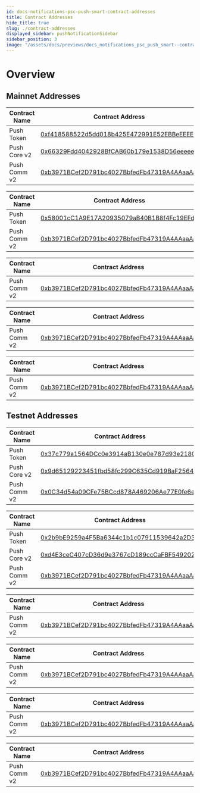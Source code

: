 ```yaml
---
id: docs-notifications-psc-push-smart-contract-addresses
title: Contract Addresses
hide_title: true
slug: ./contract-addresses
displayed_sidebar: pushNotificationSidebar
sidebar_position: 3
image: "/assets/docs/previews/docs_notifications_psc_push_smart--contract_addresses.png"
---
```


# Overview

<head>
  <title>
    {`Push Smart Contracts Addresses | Push Notifications | Push Documentation`}
  </title>
</head>


## Mainnet Addresses

<Tabs groupId="smart-contracts">
  <TabItem value="Eth Mainnet" default>

| Contract Name | Contract Address                                                                                                      |
| ------------- | --------------------------------------------------------------------------------------------------------------------- |
| Push Token    | [0xf418588522d5dd018b425E472991E52EBBeEEEEE](https://etherscan.io/address/0xf418588522d5dd018b425E472991E52EBBeEEEEE) |
| Push Core v2  | [0x66329Fdd4042928BfCAB60b179e1538D56eeeeeE](https://etherscan.io/address/0x66329Fdd4042928BfCAB60b179e1538D56eeeeeE) |
| Push Comm v2  | [0xb3971BCef2D791bc4027BbfedFb47319A4AAaaAa](https://etherscan.io/address/0xb3971BCef2D791bc4027BbfedFb47319A4AAaaAa) |

  </TabItem>
  
  <TabItem value="Polygon Mainnet" default>

| Contract Name | Contract Address                                                                                                         |
| ------------- | ------------------------------------------------------------------------------------------------------------------------ |
| Push Token    | [0x58001cC1A9E17A20935079aB40B1B8f4Fc19EFd1](https://polygonscan.com/address/0x58001cC1A9E17A20935079aB40B1B8f4Fc19EFd1) |
| Push Comm v2  | [0xb3971BCef2D791bc4027BbfedFb47319A4AAaaAa](https://polygonscan.com/address/0xb3971BCef2D791bc4027BbfedFb47319A4AAaaAa) |

  </TabItem>
    
  <TabItem value="BNB Mainnet" default>

| Contract Name | Contract Address                                                                                                     |
| ------------- | -------------------------------------------------------------------------------------------------------------------- |
| Push Comm v2  | [0xb3971BCef2D791bc4027BbfedFb47319A4AAaaAa](https://bscscan.com/address/0xb3971BCef2D791bc4027BbfedFb47319A4AAaaAa) |

  </TabItem>

  <TabItem value="Polygon zkEVM Mainnet" default>

| Contract Name | Contract Address                                                                                                               |
| ------------- | ------------------------------------------------------------------------------------------------------------------------------ |
| Push Comm v2  | [0xb3971BCef2D791bc4027BbfedFb47319A4AAaaAa](https://zkevm.polygonscan.com/address/0xb3971BCef2D791bc4027BbfedFb47319A4AAaaAa) |

  </TabItem>

  <TabItem value="Arbitrum One Mainnet" default>

| Contract Name | Contract Address                                                                                                     |
| ------------- | -------------------------------------------------------------------------------------------------------------------- |
| Push Comm v2  | [0xb3971BCef2D791bc4027BbfedFb47319A4AAaaAa](https://arbiscan.io/address/0xb3971BCef2D791bc4027BbfedFb47319A4AAaaAa) |

  </TabItem>

</Tabs>

## Testnet Addresses

<Tabs groupId="smart-contracts-staging">
  <TabItem value="Eth Sepolia" default>

| Contract Name | Contract Address                                                                                                              |
| ------------- | ----------------------------------------------------------------------------------------------------------------------------- |
| Push Token    | [0x37c779a1564DCc0e3914aB130e0e787d93e21804](https://sepolia.etherscan.io/address/0x37c779a1564DCc0e3914aB130e0e787d93e21804) |
| Push Core v2  | [0x9d65129223451fbd58fc299C635Cd919BaF2564C](https://sepolia.etherscan.io/address/0x9d65129223451fbd58fc299C635Cd919BaF2564C) |
| Push Comm v2  | [0x0C34d54a09CFe75BCcd878A469206Ae77E0fe6e7](https://sepolia.etherscan.io/address/0x0c34d54a09cfe75bccd878a469206ae77e0fe6e7) |

  </TabItem>
  
  <TabItem value="Eth Goerli" default>

| Contract Name | Contract Address                                                                                                             |
| ------------- | ---------------------------------------------------------------------------------------------------------------------------- |
| Push Token    | [0x2b9bE9259a4F5Ba6344c1b1c07911539642a2D33](https://goerli.etherscan.io/address/0x2b9bE9259a4F5Ba6344c1b1c07911539642a2D33) |
| Push Core v2  | [0xd4E3ceC407cD36d9e3767cD189ccCaFBF549202C](https://goerli.etherscan.io/address/0xd4E3ceC407cD36d9e3767cD189ccCaFBF549202C) |
| Push Comm v2  | [0xb3971BCef2D791bc4027BbfedFb47319A4AAaaAa](https://goerli.etherscan.io/address/0xb3971BCef2D791bc4027BbfedFb47319A4AAaaAa) |

  </TabItem>

  <TabItem value="Polygon Mumbai" default>

| Contract Name | Contract Address                                                                                                                |
| ------------- | ------------------------------------------------------------------------------------------------------------------------------- |
| Push Comm v2  | [0xb3971BCef2D791bc4027BbfedFb47319A4AAaaAa](https://mumbai.polygonscan.com/address/0xb3971BCef2D791bc4027BbfedFb47319A4AAaaAa) |

  </TabItem>

  <TabItem value="BNB Testnet" default>

| Contract Name | Contract Address                                                                                                             |
| ------------- | ---------------------------------------------------------------------------------------------------------------------------- |
| Push Comm v2  | [0xb3971BCef2D791bc4027BbfedFb47319A4AAaaAa](https://testnet.bscscan.com/address/0xb3971BCef2D791bc4027BbfedFb47319A4AAaaAa) |

  </TabItem>

  <TabItem value="Polygon zkEVM Testnet" default>

| Contract Name | Contract Address                                                                                                                       |
| ------------- | -------------------------------------------------------------------------------------------------------------------------------------- |
| Push Comm v2  | [0xb3971BCef2D791bc4027BbfedFb47319A4AAaaAa](https://testnet-zkevm.polygonscan.com/address/0xb3971bcef2d791bc4027bbfedfb47319a4aaaaaa) |

  </TabItem>

  <TabItem value="Arbitrum One Testnet" default>

| Contract Name | Contract Address                                                                                                                 |
| ------------- | -------------------------------------------------------------------------------------------------------------------------------- |
| Push Comm v2  | [0xb3971BCef2D791bc4027BbfedFb47319A4AAaaAa](https://goerli.arbiscan.io/address/0xb3971BCef2D791bc4027BbfedFb47319A4AAaaAa#code) |

  </TabItem>
  
</Tabs>
